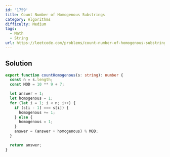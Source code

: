 ```yaml
---
id: '1759'
title: Count Number of Homogenous Substrings
category: Algorithms
difficulty: Medium
tags:
  - Math
  - String
url: https://leetcode.com/problems/count-number-of-homogenous-substrings
---
```


## Solution

```typescript showLineNumbers
export function countHomogenous(s: string): number {
  const n = s.length;
  const MOD = 10 ** 9 + 7;

  let answer = 1;
  let homogenous = 1;
  for (let i = 1; i < n; i++) {
    if (s[i - 1] === s[i]) {
      homogenous += 1;
    } else {
      homogenous = 1;
    }
    answer = (answer + homogenous) % MOD;
  }

  return answer;
}
```
